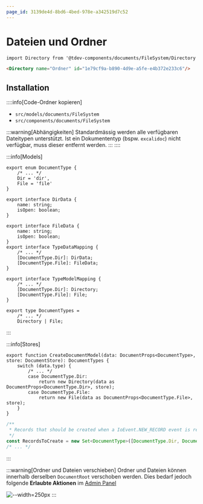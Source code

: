 ```yaml
---
page_id: 3139de4d-8bd6-4bed-978e-a342519d7c52
---
```



# Dateien und Ordner

```md
import Directory from '@tdev-components/documents/FileSystem/Directory';

<Directory name="Ordner" id="1e79cf9a-b890-4d9e-a5fe-e4b372e233c6"/>
```

<BrowserWindow>
    <Directory name="Ordner" id="1e79cf9a-b890-4d9e-a5fe-e4b372e233c6" />
</BrowserWindow>

## Installation

::::info[Code-Ordner kopieren]

- `src/models/documents/FileSystem`
- `src/components/documents/FileSystem`

:::warning[Abhängigkeiten] Standardmässig werden alle verfügbaren Dateitypen unterstützt. Ist ein Dokumententyp (bspw. `excalidoc`) nicht verfügbar, muss dieser entfernt werden. ::: ::::

:::info[Models]

```tsx title="src/api/document.ts"
export enum DocumentType {
    /* ... */
    Dir = 'dir',
    File = 'file'
}

export interface DirData {
    name: string;
    isOpen: boolean;
}

export interface FileData {
    name: string;
    isOpen: boolean;
}
export interface TypeDataMapping {
    /* ... */
    [DocumentType.Dir]: DirData;
    [DocumentType.File]: FileData;
}

export interface TypeModelMapping {
    /* ... */
    [DocumentType.Dir]: Directory;
    [DocumentType.File]: File;
}

export type DocumentTypes =
    /* ... */
    Directory | File;
```

:::

:::info[Stores]

```tsx title="src/stores/DocumentStore.ts" {4-7}
export function CreateDocumentModel(data: DocumentProps<DocumentType>, store: DocumentStore): DocumentTypes {
    switch (data.type) {
        /* ... */
        case DocumentType.Dir:
            return new Directory(data as DocumentProps<DocumentType.Dir>, store);
        case DocumentType.File:
            return new File(data as DocumentProps<DocumentType.File>, store);
    }
}
```

```ts title="src/stores/SocketDataStore.ts" {4}
/**
 * Records that should be created when a IoEvent.NEW_RECORD event is received.
 */
const RecordsToCreate = new Set<DocumentType>([DocumentType.Dir, DocumentType.File /* ... */]);
/* ... */
```

:::

:::warning[Ordner und Dateien verschieben] Ordner und Dateien können innerhalb derselben `DocumentRoot` verschoben werden. Dies bedarf jedoch folgende **Erlaubte Aktionen** im [Admin Panel](/admin?panel=allowedActions)

![--width=250px](./images/move-files-and-folders.jpg) :::
